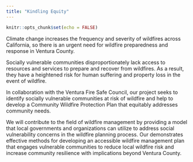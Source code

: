 ```yaml
---
title: "Kindling Equity"
---
```


```r
knitr::opts_chunk$set(echo = FALSE)
```

Climate change increases the frequency and severity of wildfires across California, so there is an urgent need for wildfire preparedness and response in Ventura County. 

Socially vulnerable communities disproportionately lack access to resources and services to prepare and recover from wildfires. As a result, they have a heightened risk for human suffering and property loss in the event of wildfire. 

In collaboration with the Ventura Fire Safe Council, our project seeks to identify socially vulnerable communities at risk of wildfire and help to develop a Community Wildfire Protection Plan that equitably addresses community needs. 

We will contribute to the field of wildfire management by providing a model that local governments and organizations can utilize to address social vulnerability concerns in the wildfire planning process. Our demonstrates effective methods for developing an accessible wildfire management plan that engages vulnerable communities to reduce local wildfire risk and increase community resilience with implications beyond Ventura County. 
